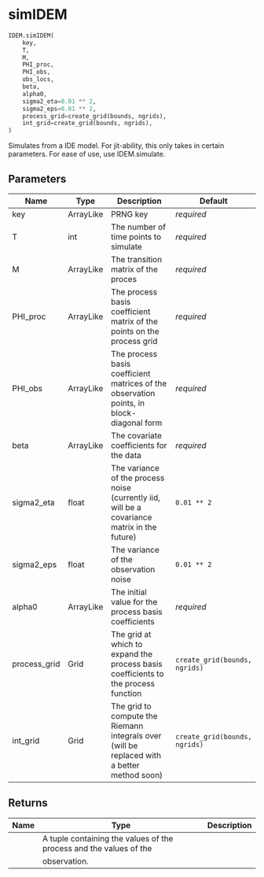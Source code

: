 # simIDEM { #jax_idem.IDEM.simIDEM }

```python
IDEM.simIDEM(
    key,
    T,
    M,
    PHI_proc,
    PHI_obs,
    obs_locs,
    beta,
    alpha0,
    sigma2_eta=0.01 ** 2,
    sigma2_eps=0.01 ** 2,
    process_grid=create_grid(bounds, ngrids),
    int_grid=create_grid(bounds, ngrids),
)
```

Simulates from a IDE model.
For jit-ability, this only takes in certain parameters. For ease of use,
use IDEM.simulate.

## Parameters {.doc-section .doc-section-parameters}

| Name         | Type      | Description                                                                                  | Default                       |
|--------------|-----------|----------------------------------------------------------------------------------------------|-------------------------------|
| key          | ArrayLike | PRNG key                                                                                     | _required_                    |
| T            | int       | The number of time points to simulate                                                        | _required_                    |
| M            | ArrayLike | The transition matrix of the proces                                                          | _required_                    |
| PHI_proc     | ArrayLike | The process basis coefficient matrix of the points on the process grid                       | _required_                    |
| PHI_obs      | ArrayLike | The process basis coefficient matrices of the observation points, in block-diagonal form     | _required_                    |
| beta         | ArrayLike | The covariate coefficients for the data                                                      | _required_                    |
| sigma2_eta   | float     | The variance of the process noise (currently iid, will be a covariance matrix in the future) | `0.01 ** 2`                   |
| sigma2_eps   | float     | The variance of the observation noise                                                        | `0.01 ** 2`                   |
| alpha0       | ArrayLike | The initial value for the process basis coefficients                                         | _required_                    |
| process_grid | Grid      | The grid at which to expand the process basis coefficients to the process function           | `create_grid(bounds, ngrids)` |
| int_grid     | Grid      | The grid to compute the Riemann integrals over (will be replaced with a better method soon)  | `create_grid(bounds, ngrids)` |

## Returns {.doc-section .doc-section-returns}

| Name   | Type                                                               | Description   |
|--------|--------------------------------------------------------------------|---------------|
|        | A tuple containing the values of the process and the values of the |               |
|        | observation.                                                       |               |